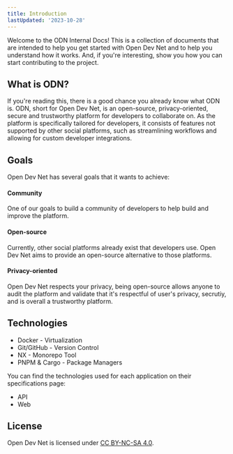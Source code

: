 ```yaml
---
title: Introduction
lastUpdated: '2023-10-28'
---
```


<Alert
  type="warning"
  label="In Progress"
  content="This page is a work in progress. It may be incomplete or contain inaccuracies. Check back later for updates."
/>

Welcome to the ODN Internal Docs! This is a collection of documents that are intended to help you get started with Open Dev Net and to help you understand how it works. And, if you're interesting, show you how you can start contributing to the project.

## What is ODN?

If you're reading this, there is a good chance you already know what ODN is. ODN, short for Open Dev Net, is an open-source, privacy-oriented, secure and trustworthy platform for developers to collaborate on. As the platform is specifically tailored for developers, it consists of features not supported by other social platforms, such as streamlining workflows and allowing for custom developer integrations.

## Goals

Open Dev Net has several goals that it wants to achieve:

#### Community

One of our goals to build a community of developers to help build and improve the platform.

#### Open-source

Currently, other social platforms already exist that developers use. Open Dev Net aims to provide an open-source alternative to those platforms.

#### Privacy-oriented

Open Dev Net respects your privacy, being open-source allows anyone to audit the platform and validate that it's respectful of user's privacy, secrutiy, and is overall a trustworthy platform.

## Technologies

- Docker - Virtualization
- Git/GitHub - Version Control
- NX - Monorepo Tool
- PNPM & Cargo - Package Managers

You can find the technologies used for each application on their specifications page:

- <Link href=/api/specifications">API</Link>
- <Link href=/web/specifications">Web</Link>

## License

Open Dev Net is licensed under [CC BY-NC-SA 4.0](https://creativecommons.org/licenses/by-nc-sa/4.0/).
